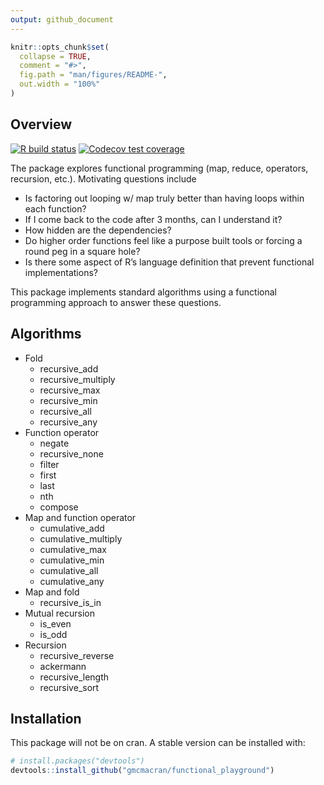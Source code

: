 ```yaml
---
output: github_document
---
```


<!-- README.md is generated from README.Rmd. Please edit that file -->

```r
knitr::opts_chunk$set(
  collapse = TRUE,
  comment = "#>",
  fig.path = "man/figures/README-",
  out.width = "100%"
)
```

## Overview

<!-- badges: start -->
[![R build status](https://github.com/gmcmacran/functional_playground/workflows/R-CMD-check/badge.svg)](https://github.com/gmcmacran/functional_playground/actions)
[![Codecov test coverage](https://codecov.io/gh/gmcmacran/functional_playground/branch/main/graph/badge.svg)](https://codecov.io/gh/gmcmacran/functional_playground?branch=master)
<!-- badges: end -->

The package explores functional programming (map, reduce, operators, recursion, etc.). Motivating questions include

* Is factoring out looping w/ map truly better than having loops within each function?
* If I come back to the code after 3 months, can I understand it? 
* How hidden are the dependencies? 
* Do higher order functions feel like a purpose built tools or forcing a round peg in a square hole?
* Is there some aspect of R's language definition that prevent functional implementations?

This package implements standard algorithms using a functional programming approach to answer these questions.

## Algorithms

* Fold
  + recursive_add
  + recursive_multiply
  + recursive_max
  + recursive_min
  + recursive_all
  + recursive_any
* Function operator
  + negate
  + recursive_none
  + filter
  + first
  + last
  + nth
  + compose
* Map and function operator
  + cumulative_add
  + cumulative_multiply
  + cumulative_max
  + cumulative_min
  + cumulative_all
  + cumulative_any
* Map and fold
  + recursive_is_in
* Mutual recursion
  + is_even
  + is_odd
* Recursion
  + recursive_reverse
  + ackermann
  + recursive_length
  + recursive_sort


## Installation

This package will not be on cran. A stable version can be installed with:

``` r
# install.packages("devtools")
devtools::install_github("gmcmacran/functional_playground")
```
